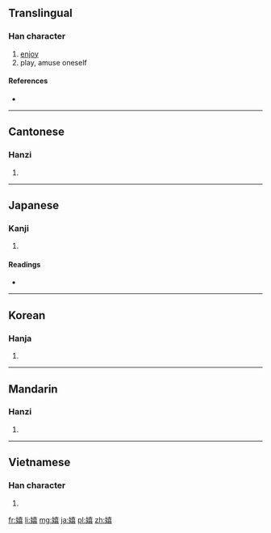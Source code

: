 ==Translingual==

===Han character===
{{Han char|rn=38|rad=女|as=12|sn=15|four=4446<sub>5</sub>|canj=女土口口 (VGRR)|ids=⿰[[女]][[喜]]}}

# [[enjoy]]
# play, amuse oneself

====References====
* {{Han ref|kx=0271.280|dkj=06736|dj=0539.200|hdz=21079.020|uh=5B09|ud=23305|bh=BC5E|bd=48222}}

----

==Cantonese==

===Hanzi===
{{yue-hanzi|jyut=hei1|y=hei1}}

# {{defn|lang=yue|sort=女12}}

----

==Japanese==

===Kanji===
{{ja-kanji|grade=uc|rs=女12}}

# {{defn|lang=ja|sort=女12}}

====Readings====
* {{ja-readings|goon=[[き]] (ki)|kanon=[[き]] (ki)|kun=[[たのしむ]] (tanoshimu), [[うれしい]] (ureshii)}}

----

==Korean==

===Hanja===
{{ko-hanja|hangeul=희|rv=hui|mr=hŭi}}

# {{defn|lang=ko|sort=女12}}

----

==Mandarin==

===Hanzi===
{{cmn-hanzi|pin=[[qióng]] ([[qiong2]]), [[xī]] ([[xi1]]), [[yuān]] ([[yuan1]])|wg=ch'iung<sup>2</sup>, hsi<sup>1</sup>, yüan<sup>1</sup>}}

# {{defn|lang=cmn|sort=女12}}

----

==Vietnamese==

===Han character===
{{vi-hantu|[[hi]]|rs=女12}}

# {{defn|lang=vi|sort=女12}}

[[fr:嬉]]
[[li:嬉]]
[[mg:嬉]]
[[ja:嬉]]
[[pl:嬉]]
[[zh:嬉]]